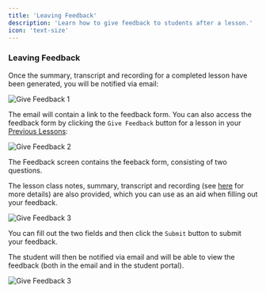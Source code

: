 ```yaml
---
title: 'Leaving Feedback'
description: 'Learn how to give feedback to students after a lesson.'
icon: 'text-size'
---
```


### Leaving Feedback

Once the summary, transcript and recording for a completed lesson have been generated, you will be notified via email:

![Give Feedback 1](/images/give-feedback-1.png)

The email will contain a link to the feedback form. You can also access the feedback form by clicking the `Give Feedback` button for a lesson in your [Previous Lessons](https://platform.tutoros.app/lessons?filter=previous):

![Give Feedback 2](/images/give-feedback-2.png)

The Feedback screen contains the feeback form, consisting of two questions.

The lesson class notes, summary, transcript and recording (see [here](/lessons/post-lesson-classroom) for more details) are also provided, which you can use as an aid when filling out your feedback.

![Give Feedback 3](/images/give-feedback-3.png)

You can fill out the two fields and then click the `Submit` button to submit your feedback.

The student will then be notified via email and will be able to view the feedback (both in the email and in the student portal).

![Give Feedback 3](/images/give-feedback-4.png)